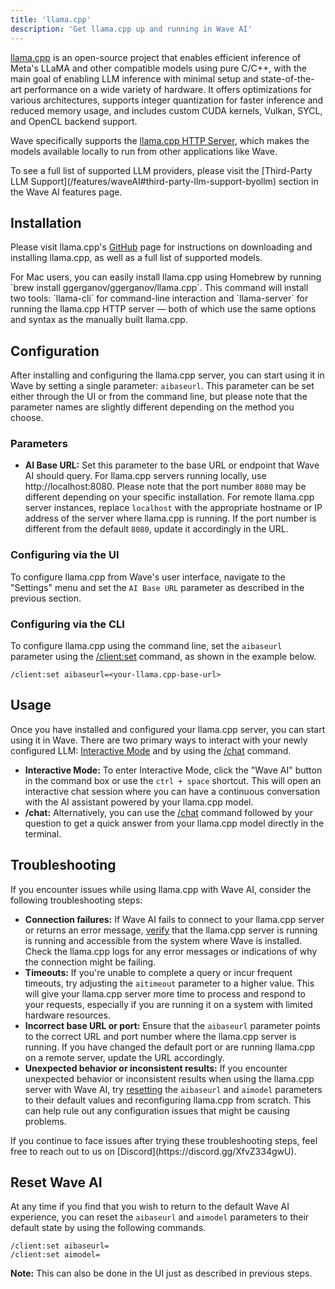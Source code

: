```yaml
---
title: 'llama.cpp'
description: 'Get llama.cpp up and running in Wave AI'
---
```


[llama.cpp](https://github.com/ggerganov/llama.cpp) is an open-source project that enables efficient inference of Meta's LLaMA and other compatible models using pure C/C++, with the main goal of enabling LLM inference with minimal setup and state-of-the-art performance on a wide variety of hardware. It offers optimizations for various architectures, supports integer quantization for faster inference and reduced memory usage, and includes custom CUDA kernels, Vulkan, SYCL, and OpenCL backend support.

Wave specifically supports the [llama.cpp HTTP Server](https://github.com/ggerganov/llama.cpp/tree/master/examples/server#llamacpp-http-server), which makes the models available locally to run from other applications like Wave.

<Tip>
To see a full list of supported LLM providers, please visit the [Third-Party LLM Support](/features/waveAI#third-party-llm-support-byollm) section in the Wave AI features page.
</Tip>

## Installation
Please visit llama.cpp's [GitHub](https://github.com/ggerganov/llama.cpp) page for instructions on downloading and installing llama.cpp, as well as a full list of supported models.

<Tip>
For Mac users, you can easily install llama.cpp using Homebrew by running `brew install ggerganov/ggerganov/llama.cpp`. This command will install two tools: `llama-cli` for command-line interaction and `llama-server` for running the llama.cpp HTTP server — both of which use the same options and syntax as the manually built llama.cpp.
</Tip>

## Configuration
After installing and configuring the llama.cpp server, you can start using it in Wave by setting a single parameter: `aibaseurl`. This parameter can be set either through the UI or from the command line, but please note that the parameter names are slightly different depending on the method you choose.

### **Parameters**

- **AI Base URL:** Set this parameter to the base URL or endpoint that Wave AI should query. For llama.cpp servers running locally, use http://localhost:8080. Please note that the port number `8080` may be different depending on your specific installation. For remote llama.cpp server instances, replace `localhost` with the appropriate hostname or IP address of the server where llama.cpp is running. If the port number is different from the default `8080`, update it accordingly in the URL.

### Configuring via the UI
To configure llama.cpp from Wave's user interface, navigate to the "Settings" menu and set the `AI Base URL` parameter as described in the previous section.

### Configuring via the CLI
To configure llama.cpp using the command line, set the `aibaseurl` parameter using the [/client:set](/reference/slashcommands#client-set) command, as shown in the example below.

```
/client:set aibaseurl=<your-llama.cpp-base-url>
```

## Usage
Once you have installed and configured your llama.cpp server, you can start using it in Wave. There are two primary ways to interact with your newly configured LLM: [Interactive Mode](/features/waveAI#interactive) and by using the [/chat](/features/waveAI#chat-command) command.

- **Interactive Mode:** To enter Interactive Mode, click the "Wave AI" button in the command box or use the `ctrl + space` shortcut. This will open an interactive chat session where you can have a continuous conversation with the AI assistant powered by your llama.cpp model.
- **/chat:** Alternatively, you can use the [/chat](/features/waveAI#chat-command) command followed by your question to get a quick answer from your llama.cpp model directly in the terminal.

## Troubleshooting
If you encounter issues while using llama.cpp with Wave AI, consider the following troubleshooting steps:

- **Connection failures:** If Wave AI fails to connect to your llama.cpp server or returns an error message, [verify](https://github.com/ggerganov/llama.cpp/tree/master/examples/server#testing-with-curl) that the llama.cpp server is running is running and accessible from the system where Wave is installed. Check the llama.cpp logs for any error messages or indications of why the connection might be failing.
- **Timeouts:** If you're unable to complete a query or incur frequent timeouts, try adjusting the `aitimeout` parameter to a higher value. This will give your llama.cpp server more time to process and respond to your requests, especially if you are running it on a system with limited hardware resources.
- **Incorrect base URL or port:** Ensure that the `aibaseurl` parameter points to the correct URL and port number where the llama.cpp server is running. If you have changed the default port or are running llama.cpp on a remote server, update the URL accordingly.
- **Unexpected behavior or inconsistent results:** If you encounter unexpected behavior or inconsistent results when using the llama.cpp server with Wave AI, try [resetting](#reset-wave-ai) the `aibaseurl` and `aimodel` parameters to their default values and reconfiguring llama.cpp from scratch. This can help rule out any configuration issues that might be causing problems.

<Tip>
If you continue to face issues after trying these troubleshooting steps, feel free to reach out to us on [Discord](https://discord.gg/XfvZ334gwU).
</Tip>

## Reset Wave AI
At any time if you find that you wish to return to the default Wave AI experience, you can reset the `aibaseurl` and `aimodel` parameters to their default state by using the following commands.

```
/client:set aibaseurl=
/client:set aimodel=
```
**Note:** This can also be done in the UI just as described in previous steps.